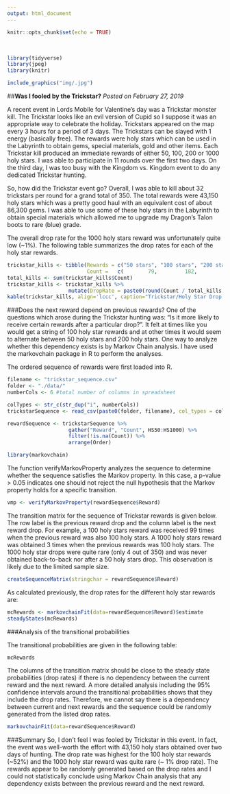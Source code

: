 ```yaml
---
output: html_document
---
```


```r
knitr::opts_chunk$set(echo = TRUE)
```

<br>
```r
library(tidyverse)
library(jpeg)
library(knitr)
```

```r
include_graphics("img/.jpg")
```

##**Was I fooled by the Trickstar?**
*Posted on February 27, 2019*

A recent event in Lords Mobile for Valentine's day was a Trickstar monster kill.  The Trickstar looks like an evil version of Cupid so I suppose it was an appropriate way to celebrate the holiday.  Trickstars appeared on the map every 3 hours for a period of 3 days.  The Trickstars can be slayed with 1 energy (basically free).  The rewards were holy stars which can be used in the Labyrinth to obtain gems, special materials, gold and other items.  Each Trickstar kill produced an immediate rewards of either 50, 100, 200 or 1000 holy stars.  I was able to participate in 11 rounds over the first two days.  On the third day, I was too busy with the Kingdom vs. Kingdom event to do any dedicated Trickstar hunting.

So, how did the Trickstar event go?  Overall, I was able to kill about 32 trickstars per round for a grand total of 350.  The total rewards were 43,150 holy stars which was a pretty good haul with an equivalent cost of about 86,300 gems.  I was able to use some of these holy stars in the Labyrinth to obtain special materials which allowed me to upgrade my Dragon's Talon boots to rare (blue) grade.

The overall drop rate for the 1000 holy stars reward was unfortunately quite low (~1%).  The following table summarizes the drop rates for each of the holy star rewards.

```r
trickstar_kills <- tibble(Rewards = c("50 stars", "100 stars", "200 stars", "1000 stars"),
                          Count =   c(        79,         182,          85,           4))
total_kills <- sum(trickstar_kills$Count)
trickstar_kills <- trickstar_kills %>%
                    mutate(DropRate = paste0(round(Count / total_kills * 100, 1), "%"))
kable(trickstar_kills, align='lccc', caption="Trickstar/Holy Star Drop Rates")
```

###Does the next reward depend on previous rewards?
One of the questions which arose during the Trickstar hunting was: "Is it more likely to receive certain rewards after a particular drop?".  It felt at times like you would get a string of 100 holy star rewards and at other times it would seem to alternate between 50 holy stars and 200 holy stars.  One way to analyze whether this dependency exists is by Markov Chain analysis.  I have used the markovchain package in R to perform the analyses.

The ordered sequence of rewards were first loaded into R.
```r
filename <- "trickstar_sequence.csv"
folder <- "./data/"
numberCols <- 6 #total number of columns in spreadsheet

colTypes <- str_c(str_dup("i", numberCols))
trickstarSequence <- read_csv(paste0(folder, filename), col_types = colTypes)
```

```r
rewardSequence <- trickstarSequence %>%
                    gather("Reward", "Count", HS50:HS1000) %>%
                    filter(!is.na(Count)) %>%
                    arrange(Order)
```

```r
library(markovchain)
```
The function verifyMarkovProperty analyzes the sequence to determine whether the sequence satisfies the Markov property.  In this case, a p-value > 0.05 indicates one should not reject the null hypothesis that the Markov property holds for a specific transition.
```r
vmp <- verifyMarkovProperty(rewardSequence$Reward)
```
The transition matrix for the sequence of Trickstar rewards is given below.  The row label is the previous reward drop and the column label is the next reward drop.  For example, a 100 holy stars reward was received 99 times when the previous reward was also 100 holy stars.  A 1000 holy stars reward was obtained 3 times when the previous rewards was 100 holy stars.  The 1000 holy star drops were quite rare (only 4 out of 350) and was never obtained back-to-back nor after a 50 holy stars drop.  This observation is likely due to the limited sample size.

```r
createSequenceMatrix(stringchar = rewardSequence$Reward)
```

As calculated previously, the drop rates for the different holy star rewards are:
```r
mcRewards <- markovchainFit(data=rewardSequence$Reward)$estimate
steadyStates(mcRewards)
```
###Analysis of the transitional probabilities

The transitional probabilities are given in the following table:
```r
mcRewards
```
The columns of the transition matrix should be close to the steady state probabilities (drop rates) if there is no dependency between the current reward and the next reward.  A more detailed analysis including the 95% confidence intervals around the transitional probabilities shows that they include the drop rates.  Therefore, we cannot say there is a dependency between current and next rewards and the sequence could be randomly generated from the listed drop rates.

```r
markovchainFit(data=rewardSequence$Reward)
```

###Summary
So, I don't feel I was fooled by Trickstar in this event.  In fact, the event was well-worth the effort with 43,150 holy stars obtained over two days of hunting.  The drop rate was highest for the 100 holy star rewards (~52%) and the 1000 holy star reward was quite rare (~ 1% drop rate).  The rewards appear to be randomly generated based on the drop rates and I could not statistically conclude using Markov Chain analysis that any dependency exists between the previous reward and the next reward.

